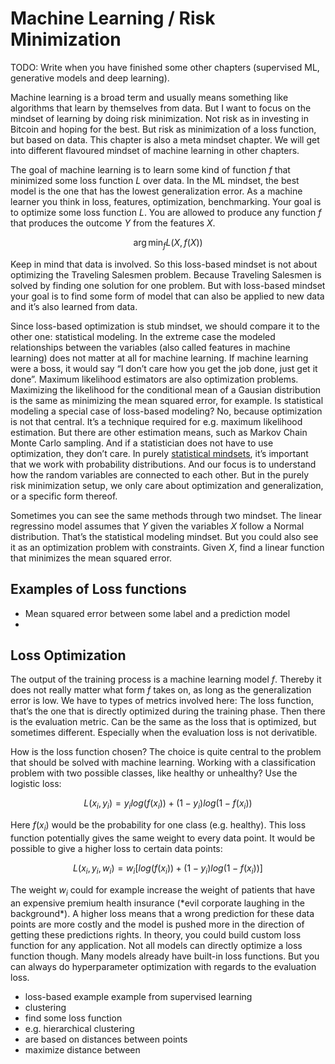 # Machine Learning / Risk Minimization {#machine-learning}

TODO: Write when you have finished some other chapters (supervised ML, generative models and deep learning).
<!-- TODO

- inductive bias
- inductive learning

-->

<!-- Clarification -->
Machine learning is a broad term and usually means something like algorithms that learn by themselves from data.
But I want to focus on the mindset of learning by doing risk minimization.
Not risk as in investing in Bitcoin and hoping for the best.
But risk as minimization of a loss function, but based on data.
This chapter is also a meta mindset chapter.
We will get into different flavoured mindset of machine learning in other chapters.


<!-- summary of ml -->
The goal of machine learning is to learn some kind of function $f$ that minimized some loss function $L$ over data.
In the ML mindset, the best model is the one that has the lowest generalization error.
As a machine learner you think in loss, features, optimization, benchmarking.
Your goal is to optimize some loss function $L$.
You are allowed to produce any function $f$ that produces the outcome $Y$ from the features $X$.

$$\arg \min_{f} L(X, f(X))$$


<!-- optimization without data -->
Keep in mind that data is involved.
So this loss-based mindset is not about optimizing the Traveling Salesmen problem.
Because Traveling Salesmen is solved by finding one solution for one problem.
But with loss-based mindset your goal is to find some form of model that can also be applied to new data and it's also learned from data.

<!-- comparison  with other mindsets -->
Since loss-based optimization is stub mindset, we should compare it to the other one: statistical modeling.
In the extreme case the modeled relationships between the variables (also called features in machine learning) does not matter at all for machine learning.
If machine learning were a boss, it would say "I don't care how you get the job done, just get it done".
Maximum likelihood estimators are also optimization problems.
Maximizing the likelihood for the conditional mean of a Gausian distribution is the same as minimizing the mean squared error, for example. <!-- TODO: find citation -->
Is statistical modeling a special case of loss-based modeling?
No, because optimization is not that central.
It's a technique required for e.g. maximum likelihood estimation.
But there are other estimation means, such as Markov Chain Monte Carlo sampling.
And if a statistician does not have to use optimization, they don't care.
In purely [statistical mindsets](#statistical-modeling), it's important that we work with probability distributions.
And our focus is to understand how the random variables are connected to each other.
But in the purely risk minimization setup, we only care about optimization and generalization, or a specific form thereof.

<!-- one method, many mindsets -->
Sometimes you can see the same methods through two mindset.
The linear regressino model assumes that $Y$ given the variables $X$ follow a Normal distribution.
That's the statistical modeling mindset.
But you could also see it as an optimization problem with constraints.
Given $X$, find a linear function that minimizes the mean squared error.


## Examples of Loss functions

* Mean squared error between some label and a prediction model
*


## Loss Optimization

The output of the training process is a machine learning model $f$.
Thereby it does not really matter what form $f$ takes on, as long as the generalization error is low.
We have to types of metrics involved here:
The loss function, that's the one that is directly optimized during the training phase.
Then there is the evaluation metric.
Can be the same as the loss that is optimized, but sometimes different.
Especially when the evaluation loss is not derivatible.

How is the loss function chosen?
The choice is quite central to the problem that should be solved with machine learning.
Working with a classification problem with two possible classes, like healthy or unhealthy?
Use the logistic loss:

$$L(x_i, y_i) = y_i log(f(x_i)) + (1 - y_i) log(1 - f(x_i))$$

Here $f(x_i)$ would be the probability for one class (e.g. healthy).
This loss function potentially gives the same weight to every data point.
It would be possible to give a higher loss to certain data points:

$$L(x_i, y_i, w_i) = w_i[log(f(x_i)) + (1 - y_i) log(1 - f(x_i))]$$

The weight $w_i$ could for example increase the weight of patients that have an expensive premium health insurance (\*evil corporate laughing in the background\*).
A higher loss means that a wrong prediction for these data points are more costly and the model is pushed more in the direction of getting these predictions rights.
In theory, you could build custom loss function for any application.
Not all models can directly optimize a loss function though.
Many models already have built-in loss functions.
But you can always do hyperparameter optimization with regards to the evaluation loss.

* loss-based example example from supervised learning
* clustering
* find some loss function
* e.g. hierarchical clustering
* are based on distances between points
* maximize distance between 



